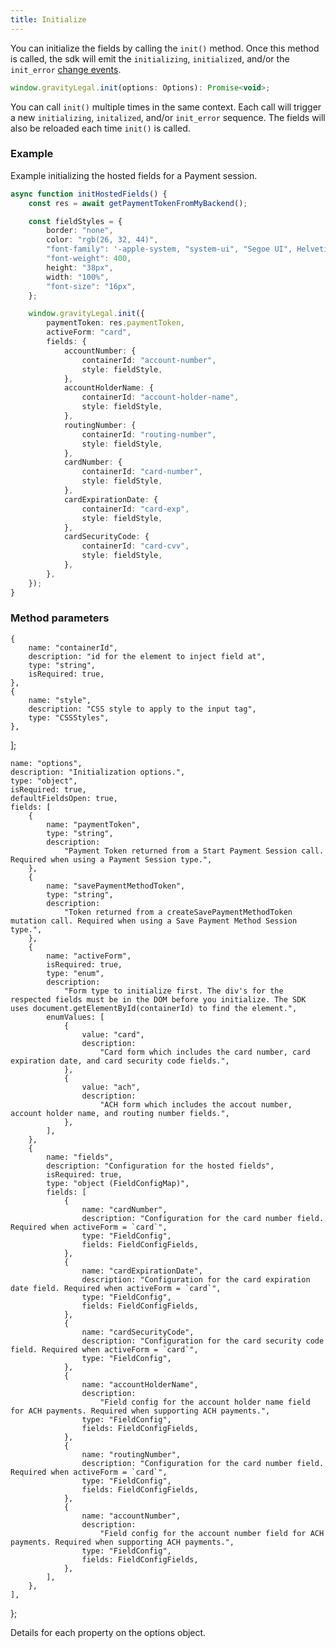 ```yaml
---
title: Initialize
---
```



You can initialize the fields by calling the `init()` method. Once this method is called, the sdk will emit the `initializing`, `initialized`, and/or the `init_error` [change events](/reference/hosted-fields-js/change-events).

```javascript
window.gravityLegal.init(options: Options): Promise<void>;
```

You can call `init()` multiple times in the same context. Each call will trigger a new `initializing`, `initalized`, and/or `init_error` sequence. The fields will also be reloaded each time `init()` is called.

### Example

Example initializing the hosted fields for a Payment session.

```typescript
async function initHostedFields() {
    const res = await getPaymentTokenFromMyBackend();

    const fieldStyles = {
        border: "none",
        color: "rgb(26, 32, 44)",
        "font-family": '-apple-system, "system-ui", "Segoe UI", Helvetica, Arial, sans-serif',
        "font-weight": 400,
        height: "38px",
        width: "100%",
        "font-size": "16px",
    };

    window.gravityLegal.init({
        paymentToken: res.paymentToken,
        activeForm: "card",
        fields: {
            accountNumber: {
                containerId: "account-number",
                style: fieldStyle,
            },
            accountHolderName: {
                containerId: "account-holder-name",
                style: fieldStyle,
            },
            routingNumber: {
                containerId: "routing-number",
                style: fieldStyle,
            },
            cardNumber: {
                containerId: "card-number",
                style: fieldStyle,
            },
            cardExpirationDate: {
                containerId: "card-exp",
                style: fieldStyle,
            },
            cardSecurityCode: {
                containerId: "card-cvv",
                style: fieldStyle,
            },
        },
    });
}
```

### Method parameters

    {
        name: "containerId",
        description: "id for the element to inject field at",
        type: "string",
        isRequired: true,
    },
    {
        name: "style",
        description: "CSS style to apply to the input tag",
        type: "CSSStyles",
    },
];

    name: "options",
    description: "Initialization options.",
    type: "object",
    isRequired: true,
    defaultFieldsOpen: true,
    fields: [
        {
            name: "paymentToken",
            type: "string",
            description:
                "Payment Token returned from a Start Payment Session call. Required when using a Payment Session type.",
        },
        {
            name: "savePaymentMethodToken",
            type: "string",
            description:
                "Token returned from a createSavePaymentMethodToken mutation call. Required when using a Save Payment Method Session type.",
        },
        {
            name: "activeForm",
            isRequired: true,
            type: "enum",
            description:
                "Form type to initialize first. The div's for the respected fields must be in the DOM before you initialize. The SDK uses document.getElementById(containerId) to find the element.",
            enumValues: [
                {
                    value: "card",
                    description:
                        "Card form which includes the card number, card expiration date, and card security code fields.",
                },
                {
                    value: "ach",
                    description:
                        "ACH form which includes the accout number, account holder name, and routing number fields.",
                },
            ],
        },
        {
            name: "fields",
            description: "Configuration for the hosted fields",
            isRequired: true,
            type: "object (FieldConfigMap)",
            fields: [
                {
                    name: "cardNumber",
                    description: "Configuration for the card number field. Required when activeForm = `card`",
                    type: "FieldConfig",
                    fields: FieldConfigFields,
                },
                {
                    name: "cardExpirationDate",
                    description: "Configuration for the card expiration date field. Required when activeForm = `card`",
                    type: "FieldConfig",
                    fields: FieldConfigFields,
                },
                {
                    name: "cardSecurityCode",
                    description: "Configuration for the card security code field. Required when activeForm = `card`",
                    type: "FieldConfig",
                },
                {
                    name: "accountHolderName",
                    description:
                        "Field config for the account holder name field for ACH payments. Required when supporting ACH payments.",
                    type: "FieldConfig",
                    fields: FieldConfigFields,
                },
                {
                    name: "routingNumber",
                    description: "Configuration for the card number field. Required when activeForm = `card`",
                    type: "FieldConfig",
                    fields: FieldConfigFields,
                },
                {
                    name: "accountNumber",
                    description:
                        "Field config for the account number field for ACH payments. Required when supporting ACH payments.",
                    type: "FieldConfig",
                    fields: FieldConfigFields,
                },
            ],
        },
    ],
};

Details for each property on the options object.

<ObjectDoc objectDefinition={Options} />
